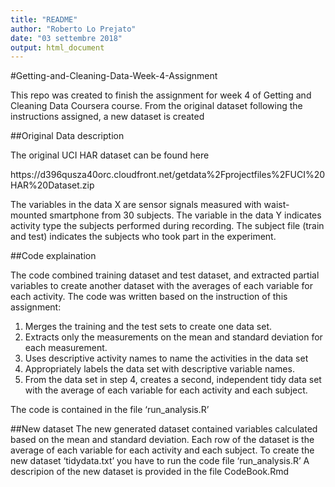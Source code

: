 ---
title: "README"
author: "Roberto Lo Prejato"
date: "03 settembre 2018"
output: html_document
---

#Getting-and-Cleaning-Data-Week-4-Assignment

This repo was created to finish the assignment for week 4 of Getting and Cleaning Data Coursera course.
From the original dataset following the instructions assigned, a new dataset is created

##Original Data description

The original UCI HAR dataset can be found here

https://d396qusza40orc.cloudfront.net/getdata%2Fprojectfiles%2FUCI%20HAR%20Dataset.zip

The variables in the data X are sensor signals measured with waist-mounted smartphone from 30 subjects. 
The variable in the data Y indicates activity type the subjects performed during recording.
The subject file (train and test) indicates the subjects who took part in the experiment.

##Code explaination

The code combined training dataset and test dataset, and extracted partial variables to create another dataset with the averages of each variable for each activity.
The code was written based on the instruction of this assignment:

1. Merges the training and the test sets to create one data set.
2. Extracts only the measurements on the mean and standard deviation for each measurement.
3. Uses descriptive activity names to name the activities in the data set
4. Appropriately labels the data set with descriptive variable names.
5. From the data set in step 4, creates a second, independent tidy data set with the average of each variable for each activity and each subject.

The code is contained in the file 'run_analysis.R'


##New dataset
The new generated dataset contained variables calculated based on the mean and standard deviation. Each row of the dataset is the average of each variable for each activity and each subject.
To create the new dataset 'tidydata.txt' you have to run the code file 'run_analysis.R'
A descripion of the new dataset is provided in the file CodeBook.Rmd



